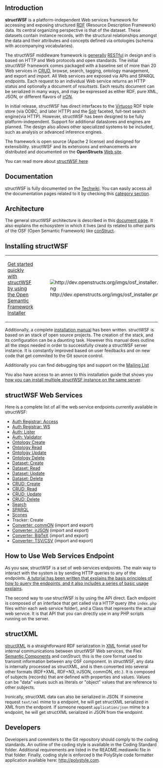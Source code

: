 == Introduction ==

'''structWSF''' is a platform-independent Web services framework for accessing and exposing structured [http://techwiki.openstructs.org/index.php/RDF_Concept RDF] (Resource Description Framework) data. Its central organizing perspective is that of the dataset. These datasets contain instance records, with the structural relationships amongst the data and their attributes and concepts defined via ontologies (schema with accompanying vocabularies).

The structWSF middleware framework is [http://www.mkbergman.com/?p=499 generally] [http://techwiki.openstructs.org/index.php/REST_Concept RESTful] in design and is based on HTTP and Web protocols and open standards. The initial structWSF framework comes packaged with a baseline set of more than 20 Web services in [http://techwiki.openstructs.org/index.php/CRUD_Concept CRUD], browse, search, tagging, ontology management, and export and import. All Web services are exposed via APIs and SPARQL endpoints. Each request to an individual Web service returns an HTTP status and optionally a document of ''resultsets''. Each results document can be serialized in many ways, and may be expressed as either RDF, pure XML, JSON, or different flavors of [http://techwiki.openstructs.org/index.php/Introduction_to_irON irON].

In initial release, structWSF has direct interfaces to the [http://techwiki.openstructs.org/index.php/Virtuoso Virtuoso] RDF triple store (via ODBC, and later HTTP) and the [http://techwiki.openstructs.org/index.php/Solr Solr] faceted, full-text search engine(via HTTP). However, structWSF has been designed to be fully platform-independent. Support for additional datastores and engines are planned. The design also allows other specialized systems to be included, such as analysis or advanced inference engines.

The framework is open source (Apache 2 license) and designed for extensibility. structWSF and its extensions and enhancements are distributed and documented on the '''OpenStructs''' [http://openstructs.org/  Web site].

You can read more about [http://techwiki.openstructs.org/index.php/StructWSF structWSF here]

== Documentation ==

structWSF is fully documented on the [http://techwiki.openstructs.org Techwiki]. You can easily access all the documentation pages related to it by checking this [http://techwiki.openstructs.org/index.php/Category:StructWSF category section].

== Architecture ==

The general structWSF architecture is described in this [http://techwiki.openstructs.org/index.php/StructWSF_Architecture document page]. It also explains the echosystem in which it lives (and its related to other parts of the OSF (Open Semantic Framework) like [http://drupal.org/project/construct conStruct].

== Installing structWSF ==

{|
|-
| [http://openstructs.org/open-semantic-framework Get started  quickly with structWSF by using the Open Semantic Framework Installer]
| [[File:http://dev.openstructs.org/imgs/osf_installer.png]]
|}

Additionally, a complete [http://techwiki.openstructs.org/index.php/StructWSF_Installation_Guide installation manual] has been written. structWSF is based on an stack of open source projects. The creation of the stack, and its configuration can be a daunting task. However this manual does outline all the steps needed in order to successfully create a structWSF server instance. It is constantly improved based on user feedbacks and on new code that get commited to the Git source control.

Additionally you can find debugging tips and support on the [http://groups.google.com/group/open-semantic-framework Mailing List]

You also have access to an annex to this installation guide that shows you [http://techwiki.openstructs.org/index.php/Multi-structWSF_Server_Instance how you can install multiple
structWSF instance on the same server].

== structWSF Web Services ==

Here is a complete list of all the web service endpoints currently available in structWSF:

* [http://techwiki.openstructs.org/index.php/Auth_Registrar:_Access Auth Registrar: Access]
* [http://techwiki.openstructs.org/index.php/Auth_Registrar:_WS Auth Registrar: WS]
* [http://techwiki.openstructs.org/index.php/Auth:_Lister Auth: Lister]
* [http://techwiki.openstructs.org/index.php/Auth:_Validator Auth: Validator]
* [http://techwiki.openstructs.org/index.php/Ontology_Create Ontology Create]
* [http://techwiki.openstructs.org/index.php/Ontology_Read Ontology Read]
* [http://techwiki.openstructs.org/index.php/Ontology_Update Ontology Update]
* [http://techwiki.openstructs.org/index.php/Ontology_Delete Ontology Delete]
* [http://techwiki.openstructs.org/index.php/Dataset:_Create Dataset: Create]
* [http://techwiki.openstructs.org/index.php/Dataset:_Read Dataset: Read]
* [http://techwiki.openstructs.org/index.php/Dataset:_Update Dataset: Update]
* [http://techwiki.openstructs.org/index.php/Dataset:_Delete Dataset: Delete]
* [http://techwiki.openstructs.org/index.php/CRUD:_Create CRUD: Create]
* [http://techwiki.openstructs.org/index.php/CRUD:_Read CRUD: Read]
* [http://techwiki.openstructs.org/index.php/CRUD:_Update CRUD: Update]
* [http://techwiki.openstructs.org/index.php/CRUD:_Delete CRUD: Delete]
* [http://techwiki.openstructs.org/index.php/Search Search]
* [http://techwiki.openstructs.org/index.php/SPARQL SPARQL]
* [http://techwiki.openstructs.org/index.php/Scones Scones]
* Tracker: Create
* [http://techwiki.openstructs.org/index.php/Converter:_commON Converter: commON] (import and export)
* [http://techwiki.openstructs.org/index.php/Converter:_irJSON Converter: irJSON] (import and export)
* [http://techwiki.openstructs.org/index.php/Converter:_BibTeX Converter: BibTeX] (import and export)
* [http://techwiki.openstructs.org/index.php/Converter:_TSV/CSV Converter: TSV/CSV] (import and export)

== How to Use Web Services Endpoint ==

As you saw, structWSF is a set of web services endpoints. The main way to interact with the system is by sending HTTP queries to any of the endpoints. [http://techwiki.openstructs.org/index.php/StructWSF_Web_Services_Tutorial A tutorial has been written that explains the basis principles of how to query the endpoints, and it also includes a series of basic usage explains].

The second way to use structWSF is by using the API direct. Each endpoint is composed of an interface that get called via a HTTP query (the <code>index.php</code> files within each web service folder), and a Class that represents the actual web service. It is that API that you can directly use in any PHP scripts running on the server.

== structXML ==

[http://techwiki.openstructs.org/index.php/StructXML structXML] is a straightforward RDF serialization in [http://techwiki.openstructs.org/index.php/XML_Concept XML] format used for internal communications between structWSF Web services, the Flex [http://techwiki.openstructs.org/index.php/Category:Semantic_Component Semantic Components] and conStruct; this is the core format used to transmit information between any OSF component. In structWSF, any data is internally processed as structXML, and is then converted into several other formats (RDF+XML, RDF+N3, irJSON, commON, etc.). It is composed of subjects (records) that are defined with properties and values. Values can be "data" values such as literals or "object" values that are reference to other subjects.

Ironically, structXML data can also be serialized in JSON. If someone request <code>text/xml</code> mime to a endpoint, he will get structXML serialized in XML from the endpoint. If someone request <code>application/json</code> mime to a endpoint, he will get structXML serialized in JSON from the endpoint.

== Developers ==

Developers and commiters to the Git repository should comply to the coding standards. An outline of the coding style is available in the Coding Standard folder. Additional requirements are listed in the README.mediawiki file in that folder. Finally, coding style is enforced b the PolyStyle code formatter application available here: http://polystyle.com.

